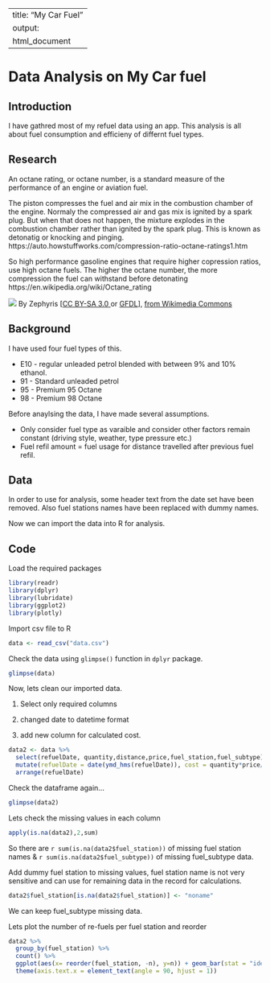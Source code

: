 
---
title: "My Car Fuel"
output:
  html_document
---




# Data Analysis on My Car fuel

## Introduction

I have gathred most of my refuel data using an app. This analysis is all about fuel consumption and efficieny of differnt fuel  types. 

## Research

An octane rating, or octane number, is a standard measure of the performance of an engine or aviation fuel. 


The piston compresses the fuel and air mix in the combustion chamber of the engine.
Normaly the compressed air and gas mix is ignited by a spark plug. But when that does not happen,  the mixture explodes in the combustion chamber rather than ignited by the spark plug.  This is known as detonatig or knocking and pinging. https://auto.howstuffworks.com/compression-ratio-octane-ratings1.htm


So high performance gasoline engines that require higher copression ratios, use high octane fuels. 
The higher the octane number, the more compression the fuel can withstand before detonating
https://en.wikipedia.org/wiki/Octane_rating

<div>
  
![](https://upload.wikimedia.org/wikipedia/commons/d/dc/4StrokeEngine_Ortho_3D_Small.gif)
By Zephyris [<a href="https://creativecommons.org/licenses/by-sa/3.0">CC BY-SA 3.0 </a> or <a href="http://www.gnu.org/copyleft/fdl.html">GFDL</a>], <a href="https://commons.wikimedia.org/wiki/File:4StrokeEngine_Ortho_3D_Small.gif">from Wikimedia Commons</a>
</div>

## Background

I have used four fuel types of this. 

* E10 - regular unleaded petrol blended with between 9% and 10% ethanol.
* 91 - Standard unleaded petrol
* 95 - Premium 95 Octane
* 98 - Premium 98 Octane

Before anaylsing the data, I have made several assumptions.

* Only consider fuel type as varaible and consider other factors remain constant (driving style, weather, type pressure etc.)
* Fuel refil amount = fuel usage for distance travelled after previous fuel refil.


## Data

In order to use for analysis, some header text from the date set have been removed. Also fuel stations names have been replaced with dummy names.

Now we can import the data into R for analysis.

## Code

Load the required packages

```r

library(readr)
library(dplyr)
library(lubridate)
library(ggplot2)
library(plotly)

```

Import csv file to R

```r
data <- read_csv("data.csv")
```

Check the data using `glimpse()` function in `dplyr` package.

```r

glimpse(data)

```

Now, lets clean our imported data.

1. Select only required columns

2. changed date to datetime format

3. add new column for calculated cost.

```r

data2 <- data %>% 
  select(refuelDate, quantity,distance,price,fuel_station,fuel_subtype) %>%
  mutate(refuelDate = date(ymd_hms(refuelDate)), cost = quantity*price/100) %>%
  arrange(refuelDate)

```

Check the dataframe again...

```r

glimpse(data2)

```

Lets check the missing values in each column


```r

apply(is.na(data2),2,sum)

```

So there are `r sum(is.na(data2$fuel_station))` of missing fuel station names & `r sum(is.na(data2$fuel_subtype))` of missing fuel_subtype data.

Add dummy fuel station to missing values, fuel station name is not very sensitive and can use for remaining data in the record for calculations.

```r

data2$fuel_station[is.na(data2$fuel_station)] <- "noname"

```

We can keep fuel_subtype missing data.

Lets plot the number of re-fuels per fuel station and reorder

```r

data2 %>%
  group_by(fuel_station) %>%
  count() %>%
  ggplot(aes(x= reorder(fuel_station, -n), y=n)) + geom_bar(stat = "identity") +
  theme(axis.text.x = element_text(angle = 90, hjust = 1))

```


